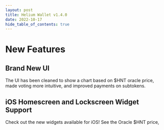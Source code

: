 ```yaml
---
layout: post
title: Helium Wallet v1.4.0
date: 2022-10-17
hide_table_of_contents: true
---
```


# New Features

## Brand New UI

The UI has been cleaned to show a chart based on $HNT oracle price, made voting more intuitive, and
improved payments on subtokens.

<!--truncate-->

## iOS Homescreen and Lockscreen Widget Support

Check out the new widgets available for iOS! See the Oracle $HNT price,
